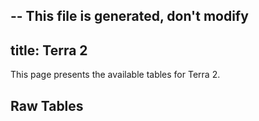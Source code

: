 -- This file is generated, don't modify
---
title: Terra 2
---



This page presents the available tables for Terra 2.


## Raw Tables
<Table data={json} tag="raw_table"/>
    


    